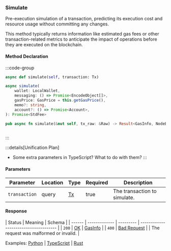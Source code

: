 ### Simulate

Pre-execution simulation of a transaction, predicting its execution cost and resource usage without committing any changes.

This method typically returns information like estimated gas fees or other transaction-related metrics to anticipate the impact of operations before they are executed on the blockchain.

#### Method Declaration

:::code-group

```python [Python]
async def simulate(self, transaction: Tx)
```

```typescript [TypeScript]
async simulate(
    wallet: LocalWallet,
    messaging: () => Promise<EncodeObject[]>,
    gasPrice: GasPrice = this.getGasPrice(),
    memo?: string,
    account?: () => Promise<Account>,
): Promise<StdFee>
```

```rust [Rust]
pub async fn simulate(&mut self, tx_raw: &Raw) -> Result<GasInfo, NodeError>
```

```url [API]

```

:::

:::details[Unification Plan]

- Some extra parameters in TypeScript? What to do with them?
  :::

#### Parameters

| Parameter     | Location | Type | Required | Description                  |
| ------------- | -------- | ---- | -------- | ---------------------------- |
| `transaction` | query    | [Tx] | true     | The transaction to simulate. |

#### Response

| Status | Meaning       | Schema    |
| ------ | ------------- | --------- | ------------------------------------- |
| `200`  | [OK]          | [GasInfo] |
| `400`  | [Bad Request] |           | The request was malformed or invalid. |

Examples: [Python] | [TypeScript] | [Rust]

[Python]: https://github.com/dydxprotocol/v4-clients/blob/3e8c7e1b960291b7ef273962d374d9934a5c4d33/v4-client-py-v2/examples/transfer_example_withdraw_other.py#L20
[TypeScript]: https://github.com/dydxprotocol/v4-clients/blob/3e8c7e1b960291b7ef273962d374d9934a5c4d33/v4-client-js/examples/transfer_example_withdraw_other.ts#L37
[Rust]: https://github.com/dydxprotocol/v4-clients/blob/3e8c7e1b960291b7ef273962d374d9934a5c4d33/v4-client-rs/client/examples/withdraw_other.rs#L52
[Tx]: /types/tx
[GasInfo]: /types/gas_info
[OK]: /types/ok
[Bad Request]: /types/bad-request
